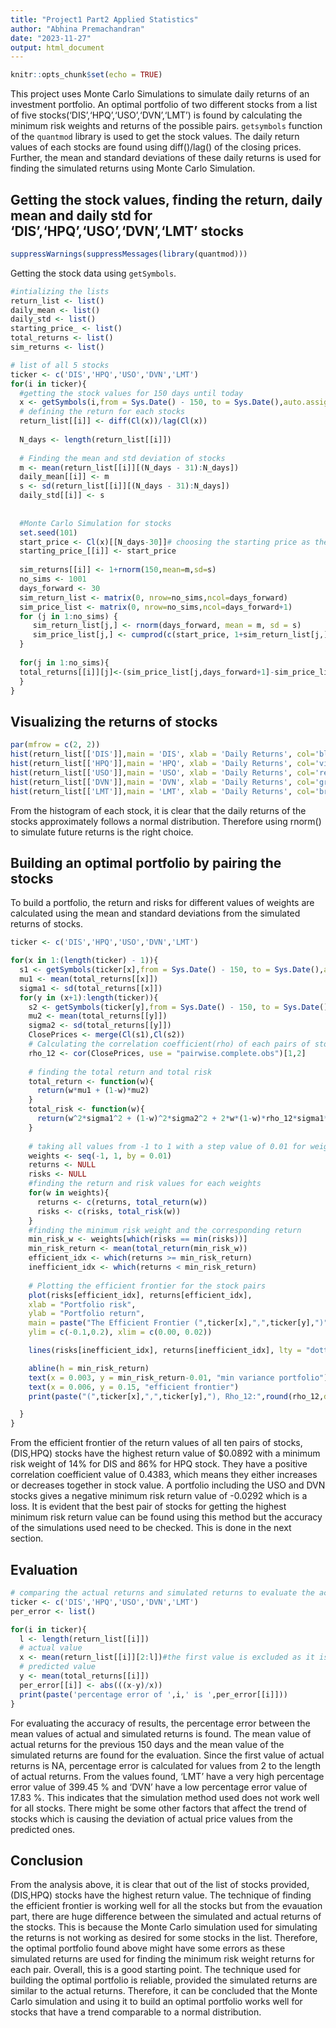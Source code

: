 ```yaml
---
title: "Project1 Part2 Applied Statistics"
author: "Abhina Premachandran"
date: "2023-11-27"
output: html_document
---
```


```r
knitr::opts_chunk$set(echo = TRUE)
```

This project uses Monte Carlo Simulations to simulate daily returns of an investment portfolio. An optimal portfolio of two different stocks from a list of five stocks('DIS','HPQ','USO','DVN','LMT') is found by calculating the minimum risk weights and returns of the possible pairs. 
`getsymbols` function of the `quantmod` library is used to get the stock values. The daily return values of each stocks are found using diff()/lag() of the closing prices. Further, the mean and standard deviations of these daily returns is used for finding the simulated returns using Monte Carlo Simulation.


## Getting the stock values, finding the return, daily mean and daily std for 'DIS','HPQ','USO','DVN','LMT' stocks
 

```r
suppressWarnings(suppressMessages(library(quantmod)))
```


Getting the stock data using `getSymbols`.
```r
#intializing the lists
return_list <- list()
daily_mean <- list()
daily_std <- list()
starting_price_ <- list()
total_returns <- list()
sim_returns <- list()

# list of all 5 stocks
ticker <- c('DIS','HPQ','USO','DVN','LMT')
for(i in ticker){
  #getting the stock values for 150 days until today
  x <- getSymbols(i,from = Sys.Date() - 150, to = Sys.Date(),auto.assign = FALSE)
  # defining the return for each stocks
  return_list[[i]] <- diff(Cl(x))/lag(Cl(x))
  
  N_days <- length(return_list[[i]])
  
  # Finding the mean and std deviation of stocks
  m <- mean(return_list[[i]][(N_days - 31):N_days])
  daily_mean[[i]] <- m
  s <- sd(return_list[[i]][(N_days - 31):N_days])
  daily_std[[i]] <- s
  
  
  #Monte Carlo Simulation for stocks
  set.seed(101)
  start_price <- Cl(x)[[N_days-30]]# choosing the starting price as the closing price of 30th day going backward
  starting_price_[[i]] <- start_price
  
  sim_returns[[i]] <- 1+rnorm(150,mean=m,sd=s)
  no_sims <- 1001
  days_forward <- 30
  sim_return_list <- matrix(0, nrow=no_sims,ncol=days_forward)
  sim_price_list <- matrix(0, nrow=no_sims,ncol=days_forward+1)
  for (j in 1:no_sims) {
     sim_return_list[j,] <- rnorm(days_forward, mean = m, sd = s)
     sim_price_list[j,] <- cumprod(c(start_price, 1+sim_return_list[j,]))
  }
  
  for(j in 1:no_sims){
  total_returns[[i]][j]<-(sim_price_list[j,days_forward+1]-sim_price_list[j,1])/sim_price_list[j,1]
  }
}
```



## Visualizing the returns of stocks
```r
par(mfrow = c(2, 2))
hist(return_list[['DIS']],main = 'DIS', xlab = 'Daily Returns', col='blue',breaks = 20, freq=TRUE)
hist(return_list[['HPQ']],main = 'HPQ', xlab = 'Daily Returns', col='violet',breaks = 20, freq=TRUE)
hist(return_list[['USO']],main = 'USO', xlab = 'Daily Returns', col='red',breaks = 20, freq=TRUE)
hist(return_list[['DVN']],main = 'DVN', xlab = 'Daily Returns', col='green',breaks = 20, freq=TRUE)
hist(return_list[['LMT']],main = 'LMT', xlab = 'Daily Returns', col='brown',breaks = 20, freq=TRUE)

```


From the histogram of each stock, it is clear that the daily returns of the stocks approximately follows a normal distribution. Therefore using rnorm() to simulate future returns is the right choice.


## Building an optimal portfolio by pairing the stocks
 To build a portfolio, the return and risks for different values of weights are calculated using the mean and standard deviations from the simulated returns of stocks.

```r
ticker <- c('DIS','HPQ','USO','DVN','LMT')

for(x in 1:(length(ticker) - 1)){
  s1 <- getSymbols(ticker[x],from = Sys.Date() - 150, to = Sys.Date(),auto.assign = FALSE)
  mu1 <- mean(total_returns[[x]])
  sigma1 <- sd(total_returns[[x]])
  for(y in (x+1):length(ticker)){
    s2 <- getSymbols(ticker[y],from = Sys.Date() - 150, to = Sys.Date(),auto.assign = FALSE)
    mu2 <- mean(total_returns[[y]])
    sigma2 <- sd(total_returns[[y]])
    ClosePrices <- merge(Cl(s1),Cl(s2))
    # Calculating the correlation coefficient(rho) of each pairs of stocks
    rho_12 <- cor(ClosePrices, use = "pairwise.complete.obs")[1,2]
    
    # finding the total return and total risk
    total_return <- function(w){
      return(w*mu1 + (1-w)*mu2)
    }
    total_risk <- function(w){
      return(w^2*sigma1^2 + (1-w)^2*sigma2^2 + 2*w*(1-w)*rho_12*sigma1*sigma2)
    }
    
    # taking all values from -1 to 1 with a step value of 0.01 for weights 
    weights <- seq(-1, 1, by = 0.01)
    returns <- NULL
    risks <- NULL
    #finding the return and risk values for each weights
    for(w in weights){
      returns <- c(returns, total_return(w))
      risks <- c(risks, total_risk(w))
    }
    #finding the minimum risk weight and the corresponding return
    min_risk_w <- weights[which(risks == min(risks))]
    min_risk_return <- mean(total_return(min_risk_w))
    efficient_idx <- which(returns >= min_risk_return)
    inefficient_idx <- which(returns < min_risk_return)
    
    # Plotting the efficient frontier for the stock pairs
    plot(risks[efficient_idx], returns[efficient_idx],
    xlab = "Portfolio risk",
    ylab = "Portfolio return",
    main = paste("The Efficient Frontier (",ticker[x],",",ticker[y],")"),
    ylim = c(-0.1,0.2), xlim = c(0.00, 0.02))

    lines(risks[inefficient_idx], returns[inefficient_idx], lty = "dotted")

    abline(h = min_risk_return)
    text(x = 0.003, y = min_risk_return-0.01, "min variance portfolio")
    text(x = 0.006, y = 0.15, "efficient frontier")
    print(paste("(",ticker[x],",",ticker[y],"), Rho_12:",round(rho_12,digits=4),",min_risk_w:",round(min_risk_w,digits=4),",min_risk_return:",round(min_risk_return,digits=4)))

  }
}
```


From the efficient frontier of the return values of all ten pairs of stocks, (DIS,HPQ) stocks have the highest return value of $0.0892 with a minimum risk weight of 14% for DIS and 86% for HPQ stock. They have a positive correlation coefficient value of 0.4383, which means they either increases or decreases together in stock value. A portfolio including the USO and DVN stocks gives a negative minimum risk return value of -0.0292 which is a loss. It is evident that the best pair of stocks for getting the highest minimum risk return value can be found using this method but the accuracy of the simulations used need to be checked. This is done in the next section.


## Evaluation

```r
# comparing the actual returns and simulated returns to evaluate the accuracy of simulation
ticker <- c('DIS','HPQ','USO','DVN','LMT')
per_error <- list()

for(i in ticker){
  l <- length(return_list[[i]])
  # actual value
  x <- mean(return_list[[i]][2:l])#the first value is excluded as it is NA
  # predicted value
  y <- mean(total_returns[[i]])
  per_error[[i]] <- abs(((x-y)/x))
  print(paste('percentage error of ',i,' is ',per_error[[i]]))
}

```



  For evaluating the accuracy of results, the percentage error between the mean values of actual and simulated returns is found. The mean value of actual returns for the previous 150 days and the mean value of the simulated returns are found for the evaluation.  Since the first value of actual returns is NA, percentage error is calculated for values from 2 to the length of actual returns.
  From the values found, 'LMT' have a very high percentage error value of 399.45 % and 'DVN' have a low percentage error value of 17.83 %.  This indicates that the simulation method used does not work well for all stocks. There might be some other factors that affect the trend of stocks which is causing the deviation of actual price values from the predicted ones. 

## Conclusion
   From the analysis above, it is clear that out of the list of stocks provided, (DIS,HPQ) stocks have the highest return value. The technique of finding the efficient frontier is working well for all the stocks but from the evauation part, there are huge difference between the simulated and actual returns of the stocks. This is because the Monte Carlo simulation used for simulating the returns is not working as desired for some stocks in the list. Therefore, the optimal portfolio found above might have some errors as these simulated returns are used for finding the minimum risk weight returns for each pair. Overall, this is a good starting point. The technique used for building the optimal portfolio is reliable, provided the simulated returns are similar to the actual returns. Therefore, it can be concluded that the Monte Carlo simulation and using it to build an optimal portfolio works well for stocks that have a trend comparable to a normal distribution. 

```r

```